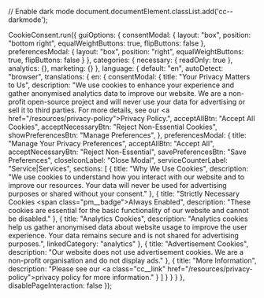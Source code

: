 
// Enable dark mode
document.documentElement.classList.add('cc--darkmode');

CookieConsent.run({
    guiOptions: {
        consentModal: {
            layout: "box",
            position: "bottom right",
            equalWeightButtons: true,
            flipButtons: false
        },
        preferencesModal: {
            layout: "box",
            position: "right",
            equalWeightButtons: true,
            flipButtons: false
        }
    },
    categories: {
        necessary: {
            readOnly: true
        },
        analytics: {},
        marketing: {}
    },
    language: {
        default: "en",
        autoDetect: "browser",
        translations: {
            en: {
                consentModal: {
                    title: "Your Privacy Matters to Us",
                    description: "We use cookies to enhance your experience and gather anonymised analytics data to improve our website. We are a non-profit open-source project and will never use your data for advertising or sell it to third parties. For more details, see our <a href=\"/resources/privacy-policy\">Privacy Policy</a>.",
                    acceptAllBtn: "Accept All Cookies",
                    acceptNecessaryBtn: "Reject Non-Essential Cookies",
                    showPreferencesBtn: "Manage Preferences",
                },
                preferencesModal: {
                    title: "Manage Your Privacy Preferences",
                    acceptAllBtn: "Accept All",
                    acceptNecessaryBtn: "Reject Non-Essential",
                    savePreferencesBtn: "Save Preferences",
                    closeIconLabel: "Close Modal",
                    serviceCounterLabel: "Service|Services",
                    sections: [
                        {
                            title: "Why We Use Cookies",
                            description: "We use cookies to understand how you interact with our website and to improve our resources. Your data will never be used for advertising purposes or shared without your consent."
                        },
                        {
                            title: "Strictly Necessary Cookies <span class=\"pm__badge\">Always Enabled</span>",
                            description: "These cookies are essential for the basic functionality of our website and cannot be disabled."
                        },
                        {
                            title: "Analytics Cookies",
                            description: "Analytics cookies help us gather anonymised data about website usage to improve the user experience. Your data remains secure and is not shared for advertising purposes.",
                            linkedCategory: "analytics"
                        },
                        {
                            title: "Advertisement Cookies",
                            description: "Our website does not use advertisement cookies. We are a non-profit organisation and do not display ads."
                        },
                        {
                            title: "More Information",
                            description: "Please see our <a class=\"cc__link\" href=\"/resources/privacy-policy\">privacy policy</a> for more information."
                        }
                    ]
                }
            }
        }
    },
    disablePageInteraction: false
});
